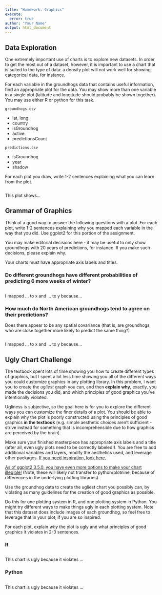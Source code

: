 ```yaml
---
title: "Homework: Graphics"
execute:
  error: true
author: "Your Name"
output: html_document
---
```



## Data Exploration

One extremely important use of charts is to explore new datasets. 
In order to get the most out of a dataset, however, it is important to use a chart that is suited to the type of data: a density plot will not work well for showing categorical data, for instance.

For each variable in the groundhogs data that contains useful information, find an appropriate plot for the data. You may show more than one variable in a single plot (latitude and longitude should probably be shown together). 
You may use either R or python for this task.

`groundhogs.csv`

  - lat, long
  - country
  - isGroundhog
  - active
  - predictionsCount

`predictions.csv`

  - isGroundhog
  - year
  - shadow

For each plot you draw, write 1-2 sentences explaining what you can learn from the plot.


```{}

```

This plot shows...



## Grammar of Graphics

Think of a good way to answer the following questions with a plot. For each plot, write 1-2 sentences explaining why you mapped each variable in the way that you did. Use ggplot2 for this portion of the assignment.

You may make editorial decisions here - it may be useful to only show groundhogs with 20 years of predictions, for instance. If you make such decisions, please explain why.

Your charts must have appropriate axis labels and titles.

### Do different groundhogs have different probabilities of predicting 6 more weeks of winter?

```{}

```

I mapped ... to x and ... to y because...

### How much do North American groundhogs tend to agree on their predictions? 
Does there appear to be any spatial covariance (that is, are groundhogs who are close together more likely to predict the same thing?)

```{}

```


I mapped ... to x and ... to y because...


## Ugly Chart Challenge

The textbook spent lots of time showing you how to create different types of graphics, but I spent a lot less time showing you all of the different ways you could customize graphics in any plotting library. In this problem, I want you to create the *ugliest* graph you can, and then **explain why**, exactly, you made the decisions you did, and which principles of good graphics you've intentionally violated. 

Ugliness is subjective, so the goal here is for you to explore the different ways you can customize the finer details of a plot. 
You should be able to explain why the plot is poorly constructed using the principles of good graphics **in the textbook** (e.g. simple aesthetic choices aren't sufficient - strive instead for something that is incomprehensible due to how graphics are perceived by the brain).

Make sure your finished masterpiece has appropriate axis labels and a title (after all, even ugly plots need to be correctly labeled!). 
You are free to add additional variables and layers, modify the aesthetics used, and leverage other packages. 
[If you need inspiration, look here.](https://www.allisonhorst.com/post/do-your-worst/)

[As of ggplot2 3.5.0, you have even more options to make your chart illegible!](https://www.tidyverse.org/blog/2024/02/ggplot2-3-5-0/) (Note, these will likely not transfer to python/plotnine, because of differences in the underlying plotting libraries).


Use the groundhog data to create the ugliest chart you possibly can, by violating as many guidelines for the creation of good graphics as possible. 

Do this for one plotting system in R, and one plotting system in Python.
You might try different ways to make things ugly in each plotting system.
Note that this dataset does include images of each groundhog, so feel free to leverage that in your plot, if you are so inspired.

For each plot, explain *why* the plot is ugly and what principles of good graphics it violates in 2-3 sentences. 



### R

```r

```

This chart is ugly because it violates ...


### Python

```python

```


This chart is ugly because it violates ...
